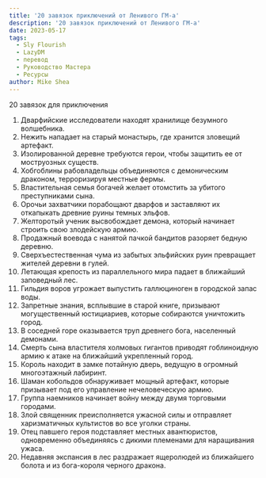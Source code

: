 ```yaml
---
title: '20 завязок приключений от Ленивого ГМ-а'
description: '20 завязок приключений от Ленивого ГМ-а'
date: 2023-05-17
tags:
  - Sly Flourish
  - LazyDM
  - перевод
  - Руководство Мастера
  - Ресурсы
author: Mike Shea
---
```


20 завязок для приключения

1. Дварфийские исследователи находят хранилище безумного волшебника.
2. Нежить нападает на старый монастырь, где хранится зловещий артефакт.
3. Изолированной деревне требуются герои, чтобы защитить ее от моструозных существ.
4. Хобгоблины рабовладельцы объединяются с демоническим драконом, терроризируя местные фермы.
5. Властительная семья богачей желает отомстить за убитого преступниками сына.
6. Орочьи захватчики порабощают дварфов и заставляют их откапыкать древние руины темных эльфов.
7. Желторотый ученик высвобождает демона, который начинает строить свою злодейскую армию.
8. Продажный воевода с нанятой пачкой бандитов разоряет бедную деревню.
9. Сверхъестественная чума из забытых эльфийских руин превращает жителей деревни в гулей.
10. Летающая крепость из параллельного мира падает в ближайший заповедный лес.
11. Гильдия воров угрожает выпустить галлюциноген в городской запас воды.
12. Запретные знания, всплывшие в старой книге, призывают могущественный юстициариев, которые собираются уничтожить город.
13. В соседней горе оказывается труп древнего бога, населенный демонами.
14. Смерть сына властителя холмовых гигантов приводят гоблиноидную армию к атаке на ближайший укрепленный город.
15. Король находит в замке потайную дверь, ведущую в огромный многоэтажный лабиринт.
16. Шаман кобольдов обнаруживает мощный артефакт, которые призывает под его управление нечеловеческую армию.
17. Группа наемников начинает войну между двумя торговыми городами.
18. Злой священник преисполняется ужасной силы и отправляет харизматичных культистов во все уголки страны.
19. Отец павшего героя подставляет местных авантюристов, одновременно объединяясь с дикими племенами для наращивания ужаса.
20. Недавняя экспансия в лес раздражает ящеролюдей из ближайшего болота и из бога-короля черного дракона.
